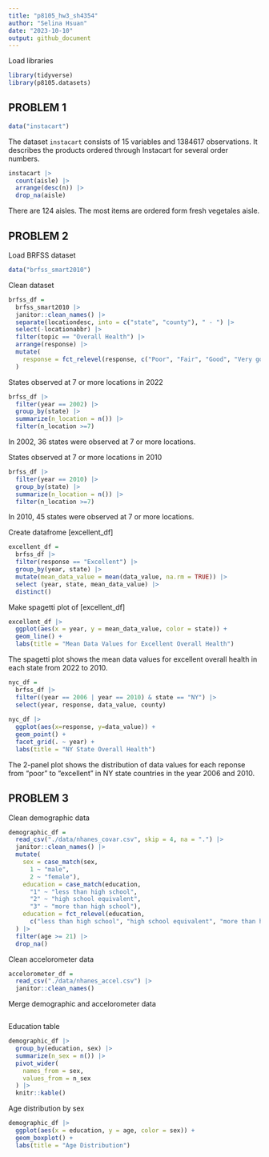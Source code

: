 ```yaml
---
title: "p8105_hw3_sh4354"
author: "Selina Hsuan"
date: "2023-10-10"
output: github_document
---
```


Load libraries

```r
library(tidyverse)
library(p8105.datasets)
```


## PROBLEM 1

```r
data("instacart")
```

The dataset `instacart` consists of 15 variables and 1384617 observations. It describes the products ordered through Instacart for several order numbers. 

```r
instacart |> 
  count(aisle) |> 
  arrange(desc(n)) |> 
  drop_na(aisle)
```

There are 124 aisles. The most items are ordered form fresh vegetales aisle. 



## PROBLEM 2

Load BRFSS dataset
```r
data("brfss_smart2010")
```

Clean dataset
```r
brfss_df = 
  brfss_smart2010 |> 
  janitor::clean_names() |> 
  separate(locationdesc, into = c("state", "county"), " - ") |> 
  select(-locationabbr) |> 
  filter(topic == "Overall Health") |> 
  arrange(response) |> 
  mutate(
    response = fct_relevel(response, c("Poor", "Fair", "Good", "Very good", "Excellent"))
  )

```


States observed at 7 or more locations in 2022

```r
brfss_df |> 
  filter(year == 2002) |> 
  group_by(state) |> 
  summarize(n_location = n()) |> 
  filter(n_location >=7)
```

In 2002, 36 states were observed at 7 or more locations. 


States observed at 7 or more locations in 2010

```r
brfss_df |> 
  filter(year == 2010) |> 
  group_by(state) |> 
  summarize(n_location = n()) |> 
  filter(n_location >=7)
```
In 2010, 45 states were observed at 7 or more locations. 


Create datafrome [excellent_df]
```r
excellent_df = 
  brfss_df |>
  filter(response == "Excellent") |> 
  group_by(year, state) |> 
  mutate(mean_data_value = mean(data_value, na.rm = TRUE)) |> 
  select (year, state, mean_data_value) |> 
  distinct()
```

Make spagetti plot of [excellent_df]
```r
excellent_df |> 
  ggplot(aes(x = year, y = mean_data_value, color = state)) + 
  geom_line() +
  labs(title = "Mean Data Values for Excellent Overall Health")
```

The spagetti plot shows the mean data values for excellent overall health in each state from 2022 to 2010. 

```r
nyc_df =
  brfss_df |>
  filter((year == 2006 | year == 2010) & state == "NY") |>
  select(year, response, data_value, county)
  
nyc_df |>
  ggplot(aes(x=response, y=data_value)) +
  geom_point() +
  facet_grid(. ~ year) + 
  labs(title = "NY State Overall Health")
```

The 2-panel plot shows the distribution of data values for each reponse from "poor" to "excellent" in NY state countries in the year 2006 and 2010. 



## PROBLEM 3

Clean demographic data
```r
demographic_df = 
  read_csv("./data/nhanes_covar.csv", skip = 4, na = ".") |> 
  janitor::clean_names() |> 
  mutate(
    sex = case_match(sex,
      1 ~ "male",
      2 ~ "female"),
    education = case_match(education,
      "1" ~ "less than high school",
      "2" ~ "high school equivalent", 
      "3" ~ "more than high school"),
    education = fct_relevel(education, 
      c("less than high school", "high school equivalent", "more than high school"))
  ) |> 
  filter(age >= 21) |> 
  drop_na()
```

Clean accelorometer data
```r
accelorometer_df = 
  read_csv("./data/nhanes_accel.csv") |> 
  janitor::clean_names()
```

Merge demographic and accelorometer data 
```r

```

Education table 
```r
demographic_df |> 
  group_by(education, sex) |> 
  summarize(n_sex = n()) |> 
  pivot_wider(
    names_from = sex,
    values_from = n_sex
  ) |> 
  knitr::kable()
```

Age distribution by sex
```r
demographic_df |> 
  ggplot(aes(x = education, y = age, color = sex)) + 
  geom_boxplot() +
  labs(title = "Age Distribution")
```


